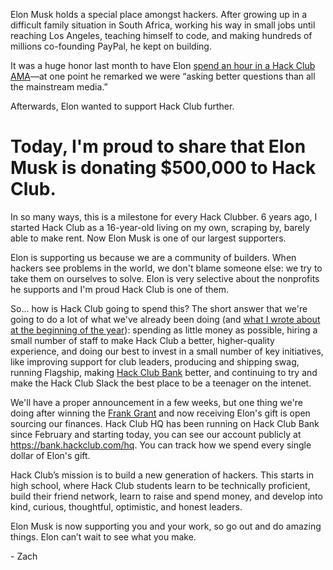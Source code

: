 Elon Musk holds a special place amongst hackers. After growing up in a
difficult family situation in South Africa, working his way in small jobs until
reaching Los Angeles, teaching himself to code, and making hundreds of millions
co-founding PayPal, he kept on building.

It was a huge honor last month to have Elon [spend an hour in a Hack Club
AMA](https://youtu.be/riru9OzScwk)—at one point he remarked we were “asking
better questions than all the mainstream media.”

Afterwards, Elon wanted to support Hack Club further.

# Today, I'm proud to share that Elon Musk is donating $500,000 to Hack Club.

In so many ways, this is a milestone for every Hack Clubber. 6 years ago, I
started Hack Club as a 16-year-old living on my own, scraping by, barely able
to make rent. Now Elon Musk is one of our largest supporters.

Elon is supporting us because we are a community of builders. When hackers see
problems in the world, we don't blame someone else: we try to take them on
ourselves to solve. Elon is very selective about the nonprofits he supports and
I'm proud Hack Club is one of them.

So... how is Hack Club going to spend this? The short answer that we're going
to do a lot of what we've already been doing (and [what I wrote about at the
beginning of the year](https://zachinto2020.wordpress.com/2019/12/31/as-midnight-approaches/)):
spending as little money as possible, hiring a small number of staff to make
Hack Club a better, higher-quality experience, and doing our best to invest in
a small number of key initiatives, like improving support for club leaders,
producing and shipping swag, running Flagship, making [Hack Club
Bank](https://hackclub.com/bank/) better, and continuing to try and make the
Hack Club Slack the best place to be a teenager on the intenet.

We'll have a proper announcement in a few weeks, but one thing we're doing
after winning the [Frank Grant](https://grant.frank.ly/) and now receiving
Elon's gift is open sourcing our finances. Hack Club HQ has been running on
Hack Club Bank since February and starting today, you can see our account
publicly at https://bank.hackclub.com/hq. You can track how we spend every
single dollar of Elon's gift.

Hack Club’s mission is to build a new generation of hackers. This starts in
high school, where Hack Club students learn to be technically proficient, build
their friend network, learn to raise and spend money, and develop into kind,
curious, thoughtful, optimistic, and honest leaders.

Elon Musk is now supporting you and your work, so go out and do amazing things.
Elon can’t wait to see what you make.

\- Zach
